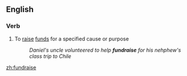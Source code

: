 ==English==

===Verb===
{{en-verb|fundrais|ing}}

# To [[raise]] [[funds]] for a specified cause or purpose
#:''Daniel's uncle volunteered to help '''fundraise''' for his nehphew's class trip to Chile''

[[zh:fundraise]]